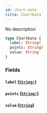 ```yaml
---
id: chart-data
title: ChartData
---
```


No description

```graphql
type ChartData {
  label: String!
  points: String!
  value: String
}
```

### Fields

#### `label` ([`String!`](/docs/graphql/scalars/string))

#### `points` ([`String!`](/docs/graphql/scalars/string))

#### `value` ([`String`](/docs/graphql/scalars/string))
